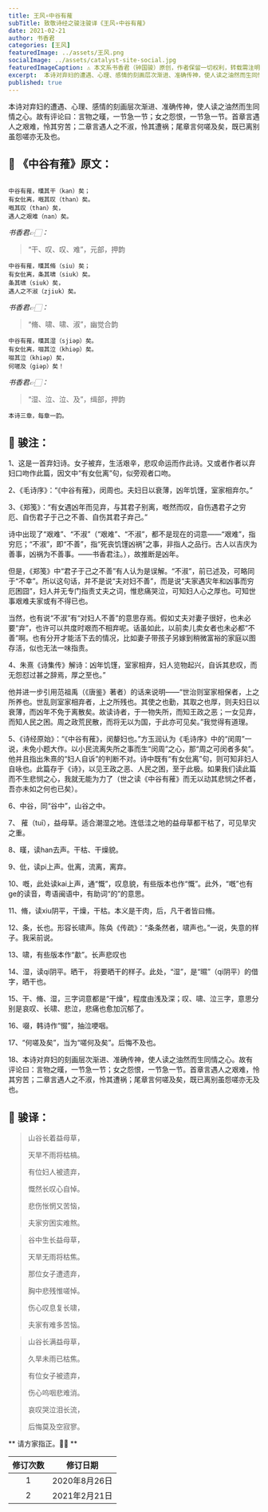 ```yaml
---
title: 王风∘中谷有蓷
subTitle: 致敬诗经之骏注骏译《王风∘中谷有蓷》 
date: 2021-02-21 
author: 书香君
categories: [王风]
featuredImage: ../assets/王风.png
socialImage: ../assets/catalyst-site-social.jpg
featuredImageCaption: ⚠️️ 本文系书香君（钟国骏）原创，作者保留一切权利，转载需注明出处。
excerpt:  本诗对弃妇的遭遇、心理、感情的刻画层次渐进、准确传神，使人读之油然而生同情之心。故有评论曰：言物之暵，一节急一节；女之怨恨，一节急一节。首章言遇人之艰难，怜其穷苦；二章言遇人之不淑，怜其遭祸；尾章言何嗟及矣，既已离别虽怨嗟亦无及也。   
published: true
---
```


本诗对弃妇的遭遇、心理、感情的刻画层次渐进、准确传神，使人读之油然而生同情之心。故有评论曰：言物之暵，一节急一节；女之怨恨，一节急一节。首章言遇人之艰难，怜其穷苦；二章言遇人之不淑，怜其遭祸；尾章言何嗟及矣，既已离别虽怨嗟亦无及也。

## 🌼 《中谷有蓷》原文：
```

中谷有蓷，暵其干（kan）矣；
有女仳离，嘅其叹（than）矣。
嘅其叹（than）矣，
遇人之艰难（nan）矣。

```
*书香君👉🏻：* 

> “干、叹、叹、难”，元部，押韵

```
中谷有蓷，暵其脩（siu）矣；
有女仳离，条其啸（siuk）矣。
条其啸（siuk）矣，
遇人之不淑（zjiuk）矣。

```
*书香君👉🏻：* 

> “脩、啸、啸、淑”，幽觉合韵

```
中谷有蓷，暵其湿（sjiəp）矣。
有女仳离，啜其泣（khiəp）矣。
啜其泣（khiəp）矣，
何嗟及（giəp）矣！

```
*书香君👉🏻：* 

> “湿、泣、泣、及”，缉部，押韵

```
本诗三章，每章一韵。

```
## 🍁️ 骏注：

1、这是一首弃妇诗。女子被弃，生活艰辛，悲叹命运而作此诗。又或者作者以弃妇口吻作此篇，因文中“有女仳离”句，似旁观者口吻。

2、《毛诗序》：“《中谷有蓷》，闵周也。夫妇日以衰薄，凶年饥馑，室家相弃尔。”

3、《郑笺》：“有女遇凶年而见弃，与其君子别离，嘅然而叹，自伤遇君子之穷厄、自伤君子于己之不善、自伤其君子弃己。”

诗中出现了“艰难”、“不淑”（“艰难”、“不淑”，都不是现在的词意——“艰难”，指穷厄；“不淑”，即“不善”，指“死丧饥馑凶祸”之事，非指人之品行。古人以吉庆为善事，凶祸为不善事。——书香君注。），故推断是凶年。

但是，《郑笺》中“君子于己之不善”有人认为是误解。“不淑”，前已述及，可略同于“不幸”。所以这句话，并不是说“夫对妇不善”，而是说“夫家遇灾年和凶事而穷厄困囧”，妇人并无专门指责丈夫之词，惟悲痛哭泣，可知妇人心之厚也。可知世事艰难夫家或有不得已也。

当然，也有说“不淑”有“对妇人不善”的意思存焉。假如丈夫对妻子很好，也未必要“弃”，也许可以共度时艰而不相弃呢。话虽如此，以前卖儿卖女者也未必都“不善”啊。也有分开才能活下去的情况，比如妻子带孩子另嫁到稍微富裕的家庭以图存活，似也无法一味指责。

4、朱熹《诗集传》解诗：凶年饥馑，室家相弃，妇人览物起兴，自诉其悲叹，而无怨怼过甚之辞焉，厚之至也。”

他并进一步引用范祖禹（《唐鉴》著者）的话来说明——“世治则室家相保者，上之所养也。世乱则室家相弃者，上之所残也。其使之也勤，其取之也厚，则夫妇日以衰薄，而凶年不免于离散矣。故读诗者，于一物失所，而知王政之恶；一女见弃，而知人民之困。周之政荒民散，而将无以为国，于此亦可见矣。”我觉得有道理。

5、《诗经原始》：“《中谷有蓷》，闵嫠妇也。”方玉润认为《毛诗序》中的“闵周”一说，未免小题大作。以小民流离失所之事而生“闵周”之心，那“周之可闵者多矣”。他并且指出朱熹的“妇人自诉”的判断不对。诗中既有“有女仳离”句，则可知非妇人自咏也。此篇存于《诗》，以见王政之恶、人民之困，至于此极。如果我们读此篇而不生悲悯之心，我就无能为力了（世之读《中谷有蓷》而无以动其悲悯之怀者，吾亦未如之何也已矣）。

6、中谷，同“谷中”，山谷之中。

7、 蓷（tuī），益母草。适合潮湿之地。连低洼之地的益母草都干枯了，可见旱灾之重。

8、暵，读han去声。干枯、干燥貌。

9、仳，读pi上声。仳离，流离，离弃。

10、嘅，此处读kai上声，通“慨”，叹息貌，有些版本也作“慨”。此外，“嘅”也有ge的读音，粤语闽语中，有助词“的”的意思。

11、脩，读xiu阴平，干燥，干枯。本义是干肉，后，凡干者皆曰脩。

12、条，长也。形容长啸声。陈奂《传疏》：“条条然者，啸声也。”一说，失意的样子。我采前说。

13、啸，有些版本作“歗”。长声悲叹也

14、湿，读qi阴平。晒干， 将要晒干的样子。此处，“湿”，是“㬤”（qi阴平）的借字，晒干也。

15、干、脩、湿，三字词意都是“干燥”，程度由浅及深；叹、啸、泣三字，意思分别是哀叹、长啸、悲泣，悲痛也愈加沉郁了。

16、啜，韩诗作“惙”，抽泣哽咽。

17、“何嗟及矣”，当为“嗟何及矣”。后悔不及也。

18、本诗对弃妇的刻画层次渐进、准确传神，使人读之油然而生同情之心。故有评论曰：言物之暵，一节急一节；女之怨恨，一节急一节。首章言遇人之艰难，怜其穷苦；二章言遇人之不淑，怜其遭祸；尾章言何嗟及矣，既已离别虽怨嗟亦无及也。

## 🍁️ 骏译：

> 山谷长着益母草，
> 
> 天旱不雨将枯槁。
> 
> 有位妇人被遗弃，
> 
> 慨然长叹心自悼。
> 
> 悲伤怅惘又苦恼，
> 
> 夫家穷困实难熬。

> 谷中生长益母草，
> 
> 天旱无雨将枯焦。
> 
> 那位女子遭遗弃，
> 
> 胸中悲残惟嗟悼。
> 
> 伤心叹息复长啸，
> 
> 夫家有难多苦恼。

> 山谷长满益母草，
> 
> 久旱未雨已枯焦。
> 
> 有位女子被遗弃，
> 
> 伤心呜咽悲难消。
> 
> 哀叹哭泣泪长流，
> 
> 后悔莫及空寂寥。

** 请方家指正。🙏🏻 **

| 修订次数      | 修订日期 | 
|   :----: |    :----:   | 
| 1    | 2020年8月26日       | 
| 2    | 2021年2月21日       | 
